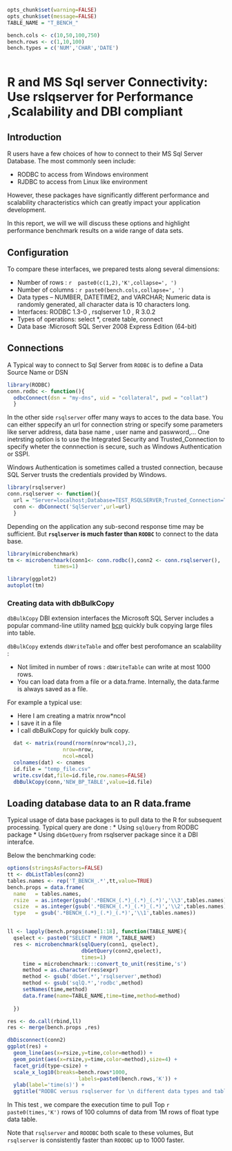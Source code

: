 ```r
opts_chunk$set(warning=FALSE)
opts_chunk$set(message=FALSE)
TABLE_NAME = "T_BENCH_"

bench.cols <- c(10,50,100,750)
bench.rows <- c(1,10,100)
bench.types = c('NUM','CHAR','DATE')
  

```


R and MS Sql server Connectivity: Use rslqserver for  Performance ,Scalability and DBI compliant
=============================================================

## Introduction

R users have a few choices of how to connect to their MS Sql Server Database. The most commonly seen include:

* RODBC to access from Windows environment 
* RJDBC to access from Linux like environment

However, these packages have significantly different performance and scalability characteristics which can greatly impact your application development. 

In this report, we will we will discuss these options and highlight performance benchmark results on a wide range of data sets.


## Configuration

To compare these interfaces, we prepared tests along several dimensions:

* Number of rows : `r  paste0(c(1,2),'K',collapse=', ')`
* Number of columns : `r paste0(bench.cols,collapse=', ')`
* Data types – NUMBER, DATETIME2, and VARCHAR; Numeric data is randomly generated, all character data is 10 characters long.
* Interfaces: RODBC 1.3-0 ,  rsqlserver 1.0 , R 3.0.2
* Types of operations: select *, create table, connect
* Data base :Microsoft SQL Server 2008 Express Edition (64-bit)


## Connections 

A Typical way to connect to Sql Server from `RODBC` is to define a Data Source Name or DSN 

```r
library(RODBC)
conn.rodbc <- function(){
  odbcConnect(dsn = "my-dns", uid = "collateral", pwd = "collat")
  }
````
In the other side `rsqlserver` offer many ways to acces to the data base. You can either sppecify an url for connection string or specify some parameters like server address, data base name , user name and paswword,...
One inetrsting option is to use the Integrated Security and Trusted_Connection to specify wheter the connnection is secure, such as Windows Authentication or SSPI.

Windows Authentication is sometimes called a trusted connection, because SQL Server trusts the credentials provided by Windows.

```r
library(rsqlserver)
conn.rsqlserver <- function(){
  url = "Server=localhost;Database=TEST_RSQLSERVER;Trusted_Connection=True;"
  conn <- dbConnect('SqlServer',url=url)
  }

```

Depending on the application any sub-second response time may be sufficient. 
But **`rsqlserver` is much faster than `RODBC` ** to connect to the data base. 

```r
library(microbenchmark)
tm <- microbenchmark(conn1<- conn.rodbc(),conn2 <- conn.rsqlserver(),
               times=1)

library(ggplot2)
autoplot(tm)
````



### Creating data with dbBulkCopy

`dbBulkCopy` DBI extension interfaces the Microsoft SQL Server includes a popular command-line utility named [bcp](http://msdn.microsoft.com/en-us/library/7ek5da1a(v=vs.110).aspx)  quickly bulk copying large files into table.

`dbBulkCopy` extends `dbWriteTable` and offer best perofomance an scalability :

* Not limited in number of rows : `dbWriteTable` can write at most 1000 rows.  
* You can load data from a file or a data.frame. Internally, the data.farme is always saved as a file.

For example a typical use:

* Here I am creating a matrix nrow*ncol
* I save it in a file
* I call dbBulkCopy for quickly bulk copy.

```r
  dat <- matrix(round(rnorm(nrow*ncol),2),
                  nrow=nrow,
                  ncol=ncol)
  colnames(dat) <- cnames 
  id.file = "temp_file.csv"                      
  write.csv(dat,file=id.file,row.names=FALSE)
  dbBulkCopy(conn,'NEW_BP_TABLE',value=id.file)

```


## Loading database data to an R data.frame

Typical usage of data base packages is to pull data to the R  for subsequent processing. 
Typical query are done :
* Using `sqlQuery` from RODBC package 
* Using `dbGetQuery` from rsqlserver package since it a DBI interafce.



Below the benchmarking code:

```r
options(stringsAsFactors=FALSE)
tt <- dbListTables(conn2)
tables.names <- rep('T_BENCH_.*',tt,value=TRUE)
bench.props = data.frame(
  name   = tables.names,
  rsize  = as.integer(gsub('.*BENCH_(.*)_(.*)_(.*)','\\3',tables.names)),
  csize  = as.integer(gsub('.*BENCH_(.*)_(.*)_(.*)','\\2',tables.names)),
  type   = gsub('.*BENCH_(.*)_(.*)_(.*)','\\1',tables.names))


ll <- lapply(bench.props$name[1:18], function(TABLE_NAME){
  qselect <- paste0("SELECT * FROM ",TABLE_NAME)
  res <- microbenchmark(sqlQuery(conn1, qselect),
                        dbGetQuery(conn2,qselect),
                        times=1)
     time = microbenchmark:::convert_to_unit(res$time,'s')
     method = as.character(res$expr)
     method <- gsub('dbGet.*','rsqlserver',method)
     method <- gsub('sqlQ.*','rodbc',method)
     setNames(time,method)
     data.frame(name=TABLE_NAME,time=time,method=method)
       
  })

res <- do.call(rbind,ll)
res <- merge(bench.props ,res)

dbDisconnect(conn2)
ggplot(res) +
  geom_line(aes(x=rsize,y=time,color=method)) +
  geom_point(aes(x=rsize,y=time,color=method),size=4) +
  facet_grid(type~csize) +
  scale_x_log10(breaks=bench.rows*1000, 
                       labels=paste0(bench.rows,'K')) +
  ylab(label='time(s)') +
  ggtitle("RODBC versus rsqlserver for \n different data types and table sizes") 

```


In This test , we compare the execution time to pull Top `r paste0(times,'K')` rows of  100 columns of data from 1M rows of float type data table.

Note that `rsqlserver` and `ROODBC` both scale to these volumes, But  `rsqlserver` is consistently faster than `ROODBC`  up to 1000 faster.
